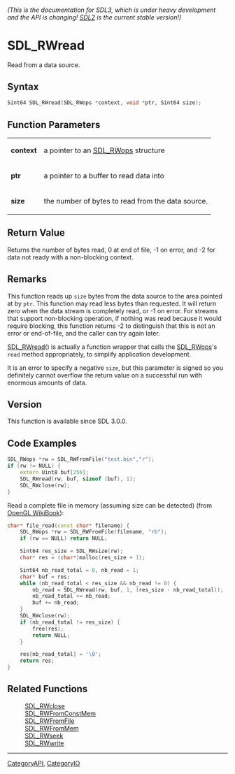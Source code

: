 ====== (This is the documentation for SDL3, which is under heavy development and the API is changing! [https://wiki.libsdl.org/ SDL2] is the current stable version!) ======
= SDL_RWread =

Read from a data source.

== Syntax ==

<syntaxhighlight lang='c'>
Sint64 SDL_RWread(SDL_RWops *context, void *ptr, Sint64 size);
</syntaxhighlight>

== Function Parameters ==

{|
|'''context'''
|a pointer to an [[SDL_RWops]] structure
|-
|'''ptr'''
|a pointer to a buffer to read data into
|-
|'''size'''
|the number of bytes to read from the data source.
|}

== Return Value ==

Returns the number of bytes read, 0 at end of file, -1 on error, and -2 for
data not ready with a non-blocking context.

== Remarks ==

This function reads up <code>size</code> bytes from the data source to the
area pointed at by <code>ptr</code>. This function may read less bytes than
requested. It will return zero when the data stream is completely read, or
-1 on error. For streams that support non-blocking operation, if nothing
was read because it would require blocking, this function returns -2 to
distinguish that this is not an error or end-of-file, and the caller can
try again later.

[[SDL_RWread]]() is actually a function wrapper that calls the
[[SDL_RWops]]'s <code>read</code> method appropriately, to simplify
application development.

It is an error to specify a negative <code>size</code>, but this parameter
is signed so you definitely cannot overflow the return value on a
successful run with enormous amounts of data.

== Version ==

This function is available since SDL 3.0.0.

== Code Examples ==

<syntaxhighlight lang='c++'>
SDL_RWops *rw = SDL_RWFromFile("test.bin","r");
if (rw != NULL) {
    extern Uint8 buf[256];
    SDL_RWread(rw, buf, sizeof (buf), 1);
    SDL_RWclose(rw);
}
</syntaxhighlight>

Read a complete file in memory (assuming size can be detected) (from [https://gitlab.com/wikibooks-opengl/modern-tutorials/blob/master/common-sdl2/shader_utils.cpp OpenGL WikiBook]):
<syntaxhighlight lang='c++'>
char* file_read(const char* filename) {
	SDL_RWops *rw = SDL_RWFromFile(filename, "rb");
	if (rw == NULL) return NULL;

	Sint64 res_size = SDL_RWsize(rw);
	char* res = (char*)malloc(res_size + 1);

	Sint64 nb_read_total = 0, nb_read = 1;
	char* buf = res;
	while (nb_read_total < res_size && nb_read != 0) {
		nb_read = SDL_RWread(rw, buf, 1, (res_size - nb_read_total));
		nb_read_total += nb_read;
		buf += nb_read;
	}
	SDL_RWclose(rw);
	if (nb_read_total != res_size) {
		free(res);
		return NULL;
	}

	res[nb_read_total] = '\0';
	return res;
}
</syntaxhighlight>

== Related Functions ==

:[[SDL_RWclose]]
:[[SDL_RWFromConstMem]]
:[[SDL_RWFromFile]]
:[[SDL_RWFromMem]]
:[[SDL_RWseek]]
:[[SDL_RWwrite]]

----
[[CategoryAPI]], [[CategoryIO]]


